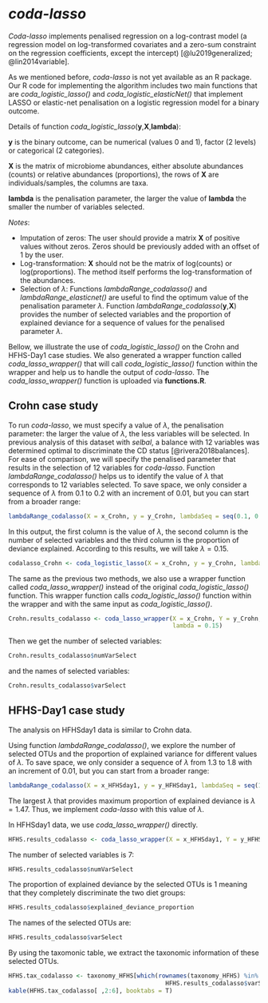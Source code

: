 # *coda-lasso* {#coda}

*Coda-lasso* implements penalised regression on a log-contrast model (a regression model on log-transformed covariates and a zero-sum constraint on the regression coefficients, except the intercept) [@lu2019generalized; @lin2014variable]. 

As we mentioned before, *coda-lasso* is not yet available as an R package. Our R code for implementing the algorithm includes two main functions that are *coda_logistic_lasso()* and *coda_logistic_elasticNet()* that implement LASSO or elastic-net penalisation on a logistic regression model for a binary outcome. 

Details of function *coda_logistic_lasso*(**y**,**X**,**lambda**):

**y** is the binary outcome, can be numerical (values 0 and 1), factor (2 levels) or categorical (2 categories).

**X** is the matrix of microbiome abundances, either absolute abundances (counts) or relative abundances (proportions), the rows of **X** are individuals/samples, the columns are taxa.

**lambda** is the penalisation parameter, the larger the value of **lambda** the smaller the number of variables selected.

*Notes*: 

* Imputation of zeros: The user should provide a matrix **X** of positive values without zeros. Zeros should be previously added with an offset of 1 by the user. 
* Log-transformation: **X** should not be the matrix of log(counts) or log(proportions). The method itself performs the log-transformation of the abundances.
* Selection of $\lambda$: Functions *lambdaRange_codalasso()* and *lambdaRange_elasticnet()* are useful to find the optimum value of the penalisation parameter $\lambda$. Function *lambdaRange_codalasso*(**y**,**X**) provides the number of selected variables and the proportion of explained deviance for a sequence of values for the penalised parameter $\lambda$.

Bellow, we illustrate the use of *coda_logistic_lasso()* on the Crohn and HFHS-Day1 case studies. We also generated a wrapper function called *coda_lasso_wrapper()* that will call *coda_logistic_lasso()* function within the wrapper and help us to handle the output of *coda-lasso*. The *coda_lasso_wrapper()* function is uploaded via **functions.R**.


## Crohn case study

To run *coda-lasso*, we must specify a value of $\lambda$, the penalisation parameter: the larger the value of $\lambda$, the less variables will be selected. In previous analysis of this dataset with *selbal*, a balance with 12 variables was determined optimal to discriminate the CD status [@rivera2018balances]. For ease of comparison, we will specify the penalised parameter that results in the selection of 12 variables for *coda-lasso*. Function *lambdaRange_codalasso()* helps us to identify the value of $\lambda$ that corresponds to 12 variables selected. To save space, we only consider a sequence of $\lambda$ from 0.1 to 0.2 with an increment of 0.01, but you can start from a broader range: 

```r
lambdaRange_codalasso(X = x_Crohn, y = y_Crohn, lambdaSeq = seq(0.1, 0.2, 0.01))
```

In this output, the first column is the value of $\lambda$, the second column is the number of selected variables and the third column is the proportion of deviance explained.  According to this results, we will take $\lambda = 0.15$. 

```r
codalasso_Crohn <- coda_logistic_lasso(X = x_Crohn, y = y_Crohn, lambda = 0.15)
```

The same as the previous two methods, we also use a wrapper function called *coda_lasso_wrapper()* instead of the original *coda_logistic_lasso()* function. This wrapper function calls *coda_logistic_lasso()* function within the wrapper and with the same input as *coda_logistic_lasso()*.

```r
Crohn.results_codalasso <- coda_lasso_wrapper(X = x_Crohn, Y = y_Crohn, 
                                              lambda = 0.15)
```

Then we get the number of selected variables:

```r
Crohn.results_codalasso$numVarSelect
```

and the names of selected variables:

```r
Crohn.results_codalasso$varSelect
```


## HFHS-Day1 case study

The analysis on HFHSday1 data is similar to Crohn data.

Using function *lambdaRange_codalasso()*, we explore the number of selected OTUs and the proportion of explained variance for different values of $\lambda$. To save space, we only consider a sequence of $\lambda$ from 1.3 to 1.8 with an increment of 0.01, but you can start from a broader range: 

```r
lambdaRange_codalasso(X = x_HFHSday1, y = y_HFHSday1, lambdaSeq = seq(1.3, 1.8, 0.01))
```

The largest $\lambda$ that provides maximum proportion of explained deviance is $\lambda = 1.47$. Thus, we implement *coda-lasso* with this value of $\lambda$. 

In HFHSday1 data, we use *coda_lasso_wrapper()* directly.


```r
HFHS.results_codalasso <- coda_lasso_wrapper(X = x_HFHSday1, Y = y_HFHSday1, lambda = 1.47) 
```

The number of selected variables is 7: 

```r
HFHS.results_codalasso$numVarSelect
```

The proportion of explained deviance by the selected OTUs is 1 meaning that they completely discriminate the two diet groups: 

```r
HFHS.results_codalasso$explained_deviance_proportion
```

The names of the selected OTUs are: 

```r
HFHS.results_codalasso$varSelect
```

By using the taxomonic table, we extract the taxonomic information of these selected OTUs.

```r
HFHS.tax_codalasso <- taxonomy_HFHS[which(rownames(taxonomy_HFHS) %in% 
                                            HFHS.results_codalasso$varSelect), ]
kable(HFHS.tax_codalasso[ ,2:6], booktabs = T)
```
